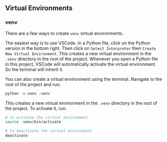## Virtual Environments

### venv

There are a few ways to create `venv` virtual environments.

The easiest way is to use VSCode. In a Python file, click on the Python version in the bottom right. Then click on `Select Interpreter` then `Create New Virtual Environment`. This creates a new virtual environment in the `.venv` directory in the root of the project. Whenever you open a Python file in this project, VSCode will automatically activate the virtual environment. So the terminal will inherit it.

You can also create a virtual environment using the terminal. Navigate to the root of the project and run:

```bash
python -m venv .venv
```

This creates a new virtual environment in the `.venv` directory in the root of the project. To activate it, run:

```bash
# to activate the virtual environment
source .venv/bin/activate

# to deactivate the virtual environment
deactivate
```